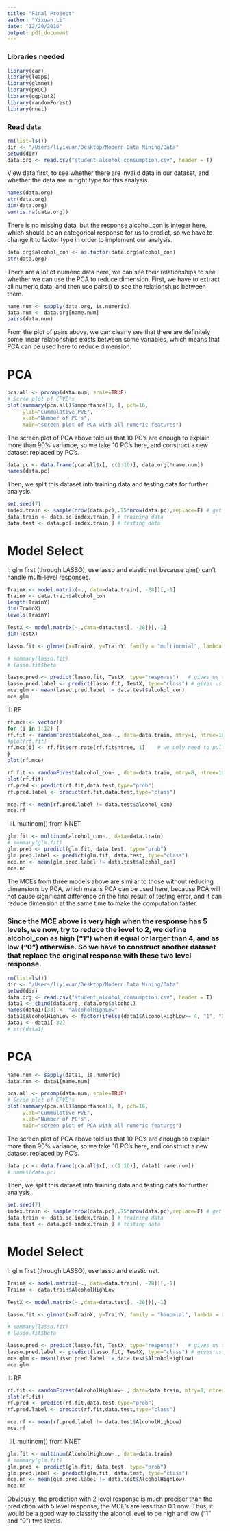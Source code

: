 ```yaml
---
title: "Final Project"
author: "Yixuan Li"
date: "12/20/2016"
output: pdf_document
---
```



### Libraries needed
```r
library(car)
library(leaps)
library(glmnet)
library(pROC)
library(ggplot2)
library(randomForest) 
library(nnet)
```

### Read data	
```r
rm(list=ls())
dir <- "/Users/liyixuan/Desktop/Modern Data Mining/Data" 
setwd(dir)
data.org <- read.csv("student_alcohol_consumption.csv", header = T)
```

View data first, to see whether there are invalid data in our dataset, and whether the data are in right type for this analysis.

```r
names(data.org)
str(data.org)
dim(data.org)
sum(is.na(data.org))
```

There is no missing data, but the response alcohol_con is integer here, which should be an categorical response for us to predict, so we have to change it to factor type in order to implement our analysis.

```r
data.org$alcohol_con <- as.factor(data.org$alcohol_con)
str(data.org)
```

There are a lot of numeric data here, we can see their relationships to see whether we can use the PCA to reduce dimension. First, we have to extract all numeric data, and then use pairs() to see the relationships between them.

```r
name.num <- sapply(data.org, is.numeric)
data.num <- data.org[name.num]
pairs(data.num)
```

From the plot of pairs above, we can clearly see that there are definitely some linear relationships exists between some variables, which means that PCA can be used here to reduce dimension. 

# PCA

```r
pca.all <- prcomp(data.num, scale=TRUE)
# Scree plot of CPVE's
plot(summary(pca.all)$importance[3, ], pch=16,
     ylab="Cummulative PVE",
     xlab="Number of PC's",
     main="screen plot of PCA with all numeric features")
```

The screen plot of PCA above told us that 10 PC's are enough to explain more than 90% variance, so we take 10 PC's here, and construct a new dataset replaced by PC's.

```r
data.pc <- data.frame(pca.all$x[, c(1:10)], data.org[!name.num])  
names(data.pc)
```

Then, we split this dataset into training data and testing data for further analysis.

```r
set.seed(7)
index.train <- sample(nrow(data.pc),.75*nrow(data.pc),replace=F) # get 75% as train
data.train <- data.pc[index.train,] # training data
data.test <- data.pc[-index.train,] # testing data
```

# Model Select

I: glm first (through LASSO), use lasso and elastic net because glm() can't handle multi-level responses.

```r
TrainX <- model.matrix(~., data=data.train[, -28])[,-1]
TrainY <- data.train$alcohol_con
length(TrainY)
dim(TrainX)
levels(TrainY)

TestX <- model.matrix(~.,data=data.test[, -28])[,-1]
dim(TestX)

lasso.fit <- glmnet(x=TrainX, y=TrainY, family = "multinomial", lambda = 0, alpha=.99)

# summary(lasso.fit)
# lasso.fit$beta

lasso.pred <- predict(lasso.fit, TestX, type="response")   # gives us three prob's
lasso.pred.label <- predict(lasso.fit, TestX, type="class") # gives us the three labels
mce.glm <- mean(lasso.pred.label != data.test$alcohol_con)
mce.glm
```

II: RF

```r
rf.mce <- vector()
for (i in 1:12) {
rf.fit <- randomForest(alcohol_con~., data=data.train, mtry=i, ntree=100)
#plot(rf.fit)
rf.mce[i] <- rf.fit$err.rate[rf.fit$ntree, 1]    # we only need to pull out the last error
}
plot(rf.mce)

rf.fit <- randomForest(alcohol_con~., data=data.train, mtry=8, ntree=100)
plot(rf.fit)
rf.pred <- predict(rf.fit,data.test,type="prob")
rf.pred.label <- predict(rf.fit,data.test,type="class")

mce.rf <- mean(rf.pred.label != data.test$alcohol_con)
mce.rf
```

III) multinom() from NNET 
```r
glm.fit <- multinom(alcohol_con~., data=data.train)
# summary(glm.fit)
glm.pred <- predict(glm.fit, data.test, type="prob")
glm.pred.label <- predict(glm.fit, data.test, type="class")
mce.nn <- mean(glm.pred.label != data.test$alcohol_con)
mce.nn
```

The MCEs from three models above are similar to those without reducing dimensions by PCA, which means PCA can be used here, because PCA will not cause significant difference on the final result of testing error, and it can reduce dimension at the same time to make the computation faster.






### Since the MCE above is very high when the response has 5 levels, we now, try to reduce the level to 2, we define alcohol_con as high ("1") when it equal or larger than 4, and as low ("0") otherwise. So we have to construct another dataset that replace the original response with these two level response.

```r
rm(list=ls())
dir <- "/Users/liyixuan/Desktop/Modern Data Mining/Data" 
setwd(dir)
data.org <- read.csv("student_alcohol_consumption.csv", header = T)
data1 <- cbind(data.org, data.org$alcohol)
names(data1)[33] <- "AlcoholHighLow"
data1$AlcoholHighLow <- factor(ifelse(data1$AlcoholHighLow>= 4, "1", "0") )
data1 <- data1[-32]
# str(data1)
```


# PCA
```r
name.num <- sapply(data1, is.numeric)
data.num <- data1[name.num]

pca.all <- prcomp(data.num, scale=TRUE)
# Scree plot of CPVE's
plot(summary(pca.all)$importance[3, ], pch=16,
     ylab="Cummulative PVE",
     xlab="Number of PC's",
     main="screen plot of PCA with all numeric features")
```

The screen plot of PCA above told us that 10 PC's are enough to explain more than 90% variance, so we take 10 PC's here, and construct a new dataset replaced by PC's.

```r
data.pc <- data.frame(pca.all$x[, c(1:10)], data1[!name.num])  
# names(data.pc)
```

Then, we split this dataset into training data and testing data for further analysis.

```r
set.seed(7)
index.train <- sample(nrow(data.pc),.75*nrow(data.pc),replace=F) # get 75% as train
data.train <- data.pc[index.train,] # training data
data.test <- data.pc[-index.train,] # testing data
```

# Model Select

I: glm first (through LASSO), use lasso and elastic net.

```r
TrainX <- model.matrix(~., data=data.train[, -28])[,-1]
TrainY <- data.train$AlcoholHighLow

TestX <- model.matrix(~.,data=data.test[, -28])[,-1]

lasso.fit <- glmnet(x=TrainX, y=TrainY, family = "binomial", lambda = 0, alpha=.99)

# summary(lasso.fit)
# lasso.fit$beta

lasso.pred <- predict(lasso.fit, TestX, type="response")   # gives us three prob's
lasso.pred.label <- predict(lasso.fit, TestX, type="class") # gives us the 2 labels
mce.glm <- mean(lasso.pred.label != data.test$AlcoholHighLow)
mce.glm
```

II: RF

```r
rf.fit <- randomForest(AlcoholHighLow~., data=data.train, mtry=8, ntree=100)
plot(rf.fit)
rf.pred <- predict(rf.fit,data.test,type="prob")
rf.pred.label <- predict(rf.fit,data.test,type="class")

mce.rf <- mean(rf.pred.label != data.test$AlcoholHighLow)
mce.rf
```

III) multinom() from NNET 
```r
glm.fit <- multinom(AlcoholHighLow~., data=data.train)
# summary(glm.fit)
glm.pred <- predict(glm.fit, data.test, type="prob")
glm.pred.label <- predict(glm.fit, data.test, type="class")
mce.nn <- mean(glm.pred.label != data.test$AlcoholHighLow)
mce.nn
```

Obviously, the prediction with 2 level response is much preciser than the prediction with 5 level response, the MCE's are less than 0.1 now. Thus, it would be a good way to classify the alcohol level to be high and low ("1" and "0") two levels.
